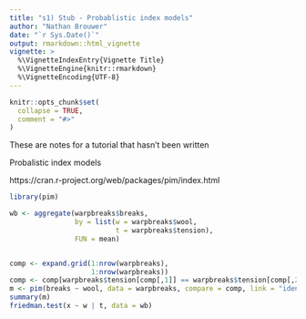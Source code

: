 ```yaml
---
title: "s1) Stub - Probablistic index models"
author: "Nathan Brouwer"
date: "`r Sys.Date()`"
output: rmarkdown::html_vignette
vignette: >
  %\VignetteIndexEntry{Vignette Title}
  %\VignetteEngine{knitr::rmarkdown}
  %\VignetteEncoding{UTF-8}
---
```


```r
knitr::opts_chunk$set(
  collapse = TRUE,
  comment = "#>"
)
```


These are notes for a tutorial that hasn't been written


Probalistic index models

https://cran.r-project.org/web/packages/pim/index.html

```r
library(pim)

wb <- aggregate(warpbreaks$breaks,
                by = list(w = warpbreaks$wool,
                          t = warpbreaks$tension),
                FUN = mean)


comp <- expand.grid(1:nrow(warpbreaks), 
                    1:nrow(warpbreaks))
comp <- comp[warpbreaks$tension[comp[,1]] == warpbreaks$tension[comp[,2]],] # only compare within blocks
m <- pim(breaks ~ wool, data = warpbreaks, compare = comp, link = "identity",  vcov.estim = score.vcov)
summary(m)
friedman.test(x ~ w | t, data = wb)
```
